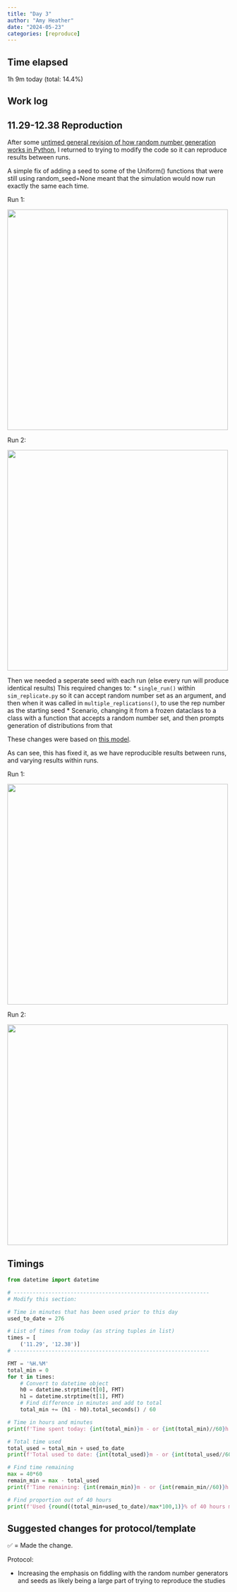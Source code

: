 ```yaml
---
title: "Day 3"
author: "Amy Heather"
date: "2024-05-23"
categories: [reproduce]
---
```


::: {.callout-note}

## Time elapsed

1h 9m today (total: 14.4%)

:::

## Work log

## 11.29-12.38 Reproduction

After some [untimed general revision of how random number generation works in Python](https://amyheather.github.io/programming_notes/python/seeds.html), I returned to trying to modify the code so it can reproduce results between runs.

A simple fix of adding a seed to some of the Uniform() functions that were still using random_seed=None meant that the simulation would now run exactly the same each time.

Run 1:

<img src="figure_1a.png" width="500" /> 

Run 2:

<img src="figure_1b.png" width="500" />


Then we needed a seperate seed with each run (else every run will produce identical results) This required changes to:
    * `single_run()` within `sim_replicate.py` so it can accept random number set as an argument, and then when it was called in `multiple_replications()`, to use the rep number as the starting seed
    * Scenario, changing it from a frozen dataclass to a class with a function that accepts a random number set, and then prompts generation of distributions from that

These changes were based on [this model](https://pythonhealthdatascience.github.io/stars-simpy-example-docs/content/02_model_code/04_model.html).

As can see, this has fixed it, as we have reproducible results between runs, and varying results within runs.

Run 1:

<img src="figure_2a.png" width="500" /> 

Run 2:

<img src="figure_2b.png" width="500" />

## Timings

```python
from datetime import datetime

# --------------------------------------------------------------
# Modify this section:

# Time in minutes that has been used prior to this day
used_to_date = 276

# List of times from today (as string tuples in list)
times = [
    ('11.29', '12.38')]
# --------------------------------------------------------------

FMT = '%H.%M'
total_min = 0
for t in times:
    # Convert to datetime object
    h0 = datetime.strptime(t[0], FMT)
    h1 = datetime.strptime(t[1], FMT)
    # Find difference in minutes and add to total
    total_min += (h1 - h0).total_seconds() / 60

# Time in hours and minutes
print(f'Time spent today: {int(total_min)}m - or {int(total_min)//60}h {int(total_min)%60}m')

# Total time used
total_used = total_min + used_to_date
print(f'Total used to date: {int(total_used)}m - or {int(total_used//60)}h {int(total_used%60)}m')

# Find time remaining
max = 40*60
remain_min = max - total_used
print(f'Time remaining: {int(remain_min)}m - or {int(remain_min//60)}h {int(remain_min%60)}m')

# Find proportion out of 40 hours
print(f'Used {round((total_min+used_to_date)/max*100,1)}% of 40 hours max')
```

## Suggested changes for protocol/template

✅ = Made the change.

Protocol: 

* Increasing the emphasis on fiddling with the random number generators and seeds as likely being a large part of trying to reproduce the studies